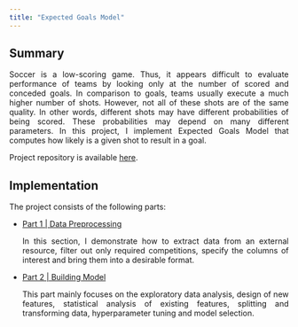 ```yaml
---
title: "Expected Goals Model"
---
```

<style> body {text-align: justify} </style> <!-- Justify text. -->

## Summary

Soccer is a low-scoring game. Thus, it appears difficult to evaluate performance of teams
by looking only at the number of scored and conceded goals. In comparison to goals,
teams usually execute a much higher number of shots. However, not all of these shots
are of the same quality. In other words, different shots may have different probabilities
of being scored. These probabilities may depend on many different parameters. In this
project, I implement Expected Goals Model that computes how likely is a given shot
to result in a goal.

Project repository is available [here](https://github.com/faridmusayev/Expected_Goals_Model/tree/main/statsbomb).

## Implementation

The project consists of the following parts:

* [Part 1 | Data Preprocessing](data_preprocessing.ipynb)

  In this section, I demonstrate how to extract data from an external resource,
  filter out only required competitions, specify the columns of interest and
  bring them into a desirable format.

* [Part 2 | Building Model](building_model.ipynb)

  This part mainly focuses on the exploratory data analysis, design of new
  features, statistical analysis of existing features, splitting and transforming
  data, hyperparameter tuning and model selection.
